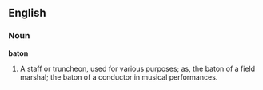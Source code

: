 ==English==

===Noun===

'''baton'''

#A staff or truncheon, used for various purposes; as, the baton of a field marshal; the baton of a conductor in musical performances.